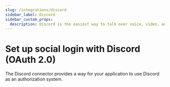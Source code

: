 ```yaml
---
slug: /integrations/discord
sidebar_label: Discord
sidebar_custom_props:
  description: Discord is the easiest way to talk over voice, video, and text.
---
```




# Set up social login with Discord (OAuth 2.0)

The Discord connector provides a way for your application to use Discord as an authorization system.

<GuideTip />

<Integration />
